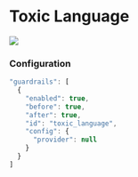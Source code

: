 
# Toxic Language

![](/img/guardrails-no-toxic-language.png)

### Configuration

```js
"guardrails": [
  {
    "enabled": true,
    "before": true,
    "after": true,
    "id": "toxic_language",
    "config": {
      "provider": null
    }
  }
]
```
